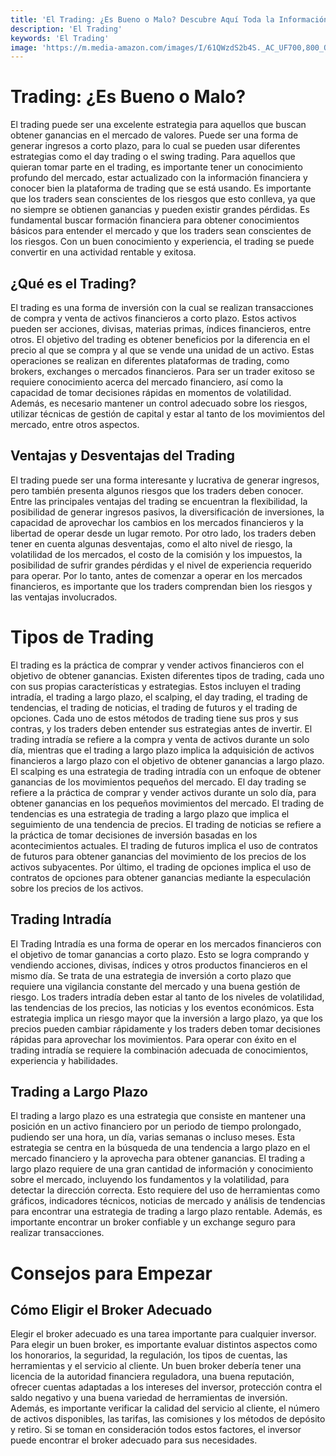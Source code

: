 ```yaml
---
title: 'El Trading: ¿Es Bueno o Malo? Descubre Aquí Toda la Información'
description: 'El Trading'
keywords: 'El Trading'
image: 'https://m.media-amazon.com/images/I/61QWzdS2b4S._AC_UF700,800_QL80_.jpg'
---
```


# Trading: ¿Es Bueno o Malo?

El trading puede ser una excelente estrategia para aquellos que buscan obtener ganancias en el mercado de valores. Puede ser una forma de generar ingresos a corto plazo, para lo cual se pueden usar diferentes estrategias como el day trading o el swing trading. Para aquellos que quieran tomar parte en el trading, es importante tener un conocimiento profundo del mercado, estar actualizado con la información financiera y conocer bien la plataforma de trading que se está usando. Es importante que los traders sean conscientes de los riesgos que esto conlleva, ya que no siempre se obtienen ganancias y pueden existir grandes pérdidas. Es fundamental buscar formación financiera para obtener conocimientos básicos para entender el mercado y que los traders sean conscientes de los riesgos. Con un buen conocimiento y experiencia, el trading se puede convertir en una actividad rentable y exitosa.



## ¿Qué es el Trading?

El trading es una forma de inversión con la cual se realizan transacciones de compra y venta de activos financieros a corto plazo. Estos activos pueden ser acciones, divisas, materias primas, índices financieros, entre otros. El objetivo del trading es obtener beneficios por la diferencia en el precio al que se compra y al que se vende una unidad de un activo. Estas operaciones se realizan en diferentes plataformas de trading, como brokers, exchanges o mercados financieros. Para ser un trader exitoso se requiere conocimiento acerca del mercado financiero, así como la capacidad de tomar decisiones rápidas en momentos de volatilidad. Además, es necesario mantener un control adecuado sobre los riesgos, utilizar técnicas de gestión de capital y estar al tanto de los movimientos del mercado, entre otros aspectos.



## Ventajas y Desventajas del Trading

El trading puede ser una forma interesante y lucrativa de generar ingresos, pero también presenta algunos riesgos que los traders deben conocer. Entre las principales ventajas del trading se encuentran la flexibilidad, la posibilidad de generar ingresos pasivos, la diversificación de inversiones, la capacidad de aprovechar los cambios en los mercados financieros y la libertad de operar desde un lugar remoto. Por otro lado, los traders deben tener en cuenta algunas desventajas, como el alto nivel de riesgo, la volatilidad de los mercados, el costo de la comisión y los impuestos, la posibilidad de sufrir grandes pérdidas y el nivel de experiencia requerido para operar. Por lo tanto, antes de comenzar a operar en los mercados financieros, es importante que los traders comprendan bien los riesgos y las ventajas involucrados. 
<ImageAdd source="https://thumbs.dreamstime.com/b/abstract-forex-chart-wallpaper-glowing-interface-investment-trade-stock-finance-analysis-concept-d-rendering-114401576.jpg"/>

# Tipos de Trading

El trading es la práctica de comprar y vender activos financieros con el objetivo de obtener ganancias. Existen diferentes tipos de trading, cada uno con sus propias características y estrategias. Estos incluyen el trading intradía, el trading a largo plazo, el scalping, el day trading, el trading de tendencias, el trading de noticias, el trading de futuros y el trading de opciones. Cada uno de estos métodos de trading tiene sus pros y sus contras, y los traders deben entender sus estrategias antes de invertir. El trading intradía se refiere a la compra y venta de activos durante un solo día, mientras que el trading a largo plazo implica la adquisición de activos financieros a largo plazo con el objetivo de obtener ganancias a largo plazo. El scalping es una estrategia de trading intradía con un enfoque de obtener ganancias de los movimientos pequeños del mercado. El day trading se refiere a la práctica de comprar y vender activos durante un solo día, para obtener ganancias en los pequeños movimientos del mercado. El trading de tendencias es una estrategia de trading a largo plazo que implica el seguimiento de una tendencia de precios. El trading de noticias se refiere a la práctica de tomar decisiones de inversión basadas en los acontecimientos actuales. El trading de futuros implica el uso de contratos de futuros para obtener ganancias del movimiento de los precios de los activos subyacentes. Por último, el trading de opciones implica el uso de contratos de opciones para obtener ganancias mediante la especulación sobre los precios de los activos.



## Trading Intradía

El Trading Intradía es una forma de operar en los mercados financieros con el objetivo de tomar ganancias a corto plazo. Esto se logra comprando y vendiendo acciones, divisas, índices y otros productos financieros en el mismo día. Se trata de una estrategia de inversión a corto plazo que requiere una vigilancia constante del mercado y una buena gestión de riesgo. Los traders intradía deben estar al tanto de los niveles de volatilidad, las tendencias de los precios, las noticias y los eventos económicos. Esta estrategia implica un riesgo mayor que la inversión a largo plazo, ya que los precios pueden cambiar rápidamente y los traders deben tomar decisiones rápidas para aprovechar los movimientos. Para operar con éxito en el trading intradía se requiere la combinación adecuada de conocimientos, experiencia y habilidades.



## Trading a Largo Plazo 

El trading a largo plazo es una estrategia que consiste en mantener una posición en un activo financiero por un periodo de tiempo prolongado, pudiendo ser una hora, un día, varias semanas o incluso meses. Esta estrategia se centra en la búsqueda de una tendencia a largo plazo en el mercado financiero y la aprovecha para obtener ganancias. El trading a largo plazo requiere de una gran cantidad de información y conocimiento sobre el mercado, incluyendo los fundamentos y la volatilidad, para detectar la dirección correcta. Esto requiere del uso de herramientas como gráficos, indicadores técnicos, noticias de mercado y análisis de tendencias para encontrar una estrategia de trading a largo plazo rentable. Además, es importante encontrar un broker confiable y un exchange seguro para realizar transacciones.

# Consejos para Empezar



## Cómo Eligir el Broker Adecuado

Elegir el broker adecuado es una tarea importante para cualquier inversor. Para elegir un buen broker, es importante evaluar distintos aspectos como los honorarios, la seguridad, la regulación, los tipos de cuentas, las herramientas y el servicio al cliente.  Un buen broker debería tener una licencia de la autoridad financiera reguladora, una buena reputación, ofrecer cuentas adaptadas a los intereses del inversor, protección contra el saldo negativo y una buena variedad de herramientas de inversión.  Además, es importante verificar la calidad del servicio al cliente, el número de activos disponibles, las tarifas, las comisiones y los métodos de depósito y retiro. Si se toman en consideración todos estos factores, el inversor puede encontrar el broker adecuado para sus necesidades.

